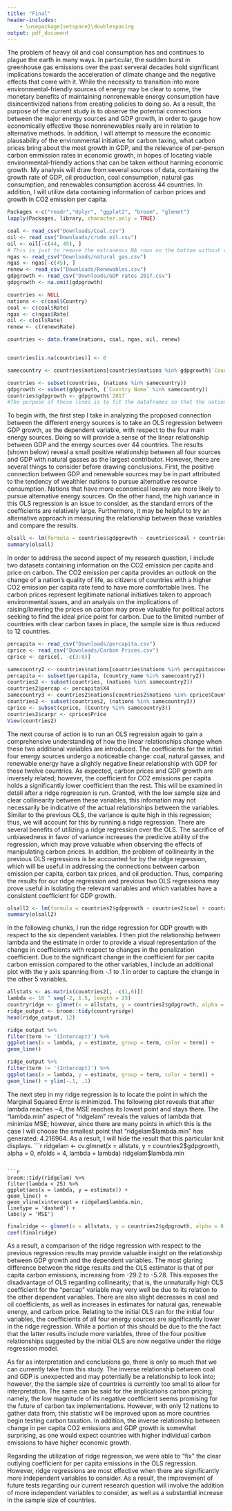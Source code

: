 ```yaml
---
title: "Final"
header-includes:
    - \usepackage{setspace}\doublespacing
output: pdf_document
---
```

  The problem of heavy oil and coal consumption has and continues to plague the earth in many ways. In particular, the sudden burst in greenhouse gas emissions over the past serveral decades hold significant implications towards the acceleration of climate change and the negative effects that come with it. While the necessity to transition into more environmental-friendly sources of energy may be clear to some, the monetary benefits of maintaining nonrenewable energy consumption have disincentivized nations from creating policies to doing so. As a result, the purpose of the current study is to observe the potential connections between the major energy sources and GDP growth, in order to gauge how economically effective these nonrenewables really are in relation to alternative methods. In addition, I will attempt to measure the economic plausability of the environmental initiative for carbon taxing, what carbon prices bring about the most growth in GDP, and the relevance of per-person carbon emmission rates in economic growth, in hopes of locating viable environmental-friendly actions that can be taken without harming economic growth.
  My analysis will draw from several sources of data, containing the growth rate of GDP, oil production, coal consumption, natural gas consumption, and renewables consumption accross 44 countries. In addition, I will utilize data containing information of carbon prices and growth in CO2 emission per capita.
```r
Packages <-c("readr","dplyr", "ggplot2", "broom", "glmnet")
lapply(Packages, library, character.only = TRUE)

coal <- read_csv("Downloads/Coal.csv")
oil <- read_csv("Downloads/crude oil.csv")
oil <- oil[-c(44, 45), ]
# This is just to remove the extraneous NA rows on the bottom without removing the NA in the dataset
ngas <- read_csv("Downloads/natural gas.csv")
ngas <- ngas[-c(45), ]
renew <- read_csv("Downloads/Renewables.csv")
gdpgrowth <- read_csv("Downloads/GDP rates 2017.csv")
gdpgrowth <- na.omit(gdpgrowth)

countries <- NULL
nations <- c(coal$Country)
coal <- c(coal$Rate)
ngas <- c(ngas$Rate)
oil <- c(oil$Rate)
renew <- c(renew$Rate)

countries <- data.frame(nations, coal, ngas, oil, renew)


countries[is.na(countries)] <- 0
```


```r
samecountry <- countries$nations[countries$nations %in% gdpgrowth$`Country Name`]

countries <- subset(countries, (nations %in% samecountry))
gdpgrowth <- subset(gdpgrowth, (`Country Name` %in% samecountry))
countries$gdpgrowth <- gdpgrowth$`2017`
#The purpose of these lines is to fit the dataframes so that the nations that both sets have are isolated and combined
```

  To begin with, the first step I take in analyzing the proposed connection between the different energy sources is to take an OLS regression between GDP growth, as the dependent variable, with respect to the four main energy sources. Doing so will provide a sense of the linear relationship between GDP and the energy sources over 44 countries. The results (shown below) reveal a small positive relationship between all four sources and GDP with natural gasses as the largest contributor. However, there are several things to consider before drawing conclusions. First, the positive connection between GDP and renewable sources may be in part attributed to the tendency of wealthier nations to pursue alternative resource consumption. Nations that have more economical leeway are more likely to pursue alternative energy sources. On the other hand, the high variance in this OLS regression is an issue to consider, as the standard errors of the coefficients are relatively large. Furthermore, it may be helpful to try an alternative approach in measuring the relationship between these variables and compare the results.
```r
olsall <- lm(formula = countries$gdpgrowth ~ countries$coal + countries$ngas + countries$oil + countries$renew)
summary(olsall)
```
  In order to address the second aspect of my research question, I include two datasets containing information on the CO2 emission per capita and price on carbon. The CO2 emission per capita provides an outlook on the change of a nation's quality of life, as citizens of countries with a higher CO2 emission per capita rate tend to have more comfortable lives. The carbon prices represent legitimate national initiatives taken to approach environmental issues, and an analysis on the implications of raising/lowering the prices on carbon may prove valuable for political actors seeking to find the ideal price point for carbon. Due to the limited number of countries with clear carbon taxes in place, the sample size is thus reduced to 12 countries.
```r
percapita <- read_csv("Downloads/percapita.csv")
cprice <- read_csv("Downloads/Carbon Prices.csv")
cprice <- cprice[, -c(3:8)]

samecountry2 <- countries$nations[countries$nations %in% percapita$country_name]
percapita <- subset(percapita, (country_name %in% samecountry2))
countries2 <- subset(countries, (nations %in% samecountry2))
countries2$percap <- percapita$X4
samecountry3 <- countries2$nations[countries2$nations %in% cprice$Country]
countries2 <- subset(countries2, (nations %in% samecountry3))
cprice <- subset(cprice, (Country %in% samecountry3))
countries2$carpr <- cprice$Price
View(countries2)
```
  The next course of action is to run an OLS regression again to gain a comprehensive understanding of how the linear relationships change when these two additional variables are introduced. The coefficients for the initial four energy sources undergo a noticeable change: coal, natural gasses, and renewable energy have a slightly negative linear relationship with GDP for these twelve countries. As expected, carbon prices and GDP growth are inversely related; however, the coefficient for CO2 emissions per capita holds a significantly lower coefficient than the rest. This will be examined in detail after a ridge regression is run. Granted, with the low sample size and clear collinearity between these variables, this infomation may not necessarily be indicative of the actual relationships between the variables. Similar to the previous OLS, the variance is quite high in this regression; thus, we will account for this by running a ridge regression. There are several benefits of utilizing a ridge regression over the OLS. The sacrifice of unbiasedness in favor of variance increases the predicive ability of the regression, which may prove valuable when observing the effects of manipulating carbon prices. In addition, the problem of collinearity in the previous OLS regressions is be accounted for by the ridge regression, which will be useful in addressing the connections between carbon emission per capita, carbon tax prices, and oil production. Thus, comparing the results for our ridge regression and previous two OLS regressions may prove useful in isolating the relevant variables and which variables have a consistent coefficient for GDP growth.
```r
olsall2 <- lm(formula = countries2$gdpgrowth ~ countries2$coal + countries2$ngas + countries2$oil + countries2$renew + countries2$percap + countries2$carpr)
summary(olsall2)
```
In the following chunks, I run the ridge regression for GDP growth with respect to the six dependent variables. I then plot the relationship between lambda and the estimate in order to provide a visual representation of the change in coefficients with respect to changes in the penalization coefficient. Due to the significant change in the coefficient for per capita carbon emission compared to the other variables, I include an additional plot with the y axis spanning from -.1 to .1 in order to capture the change in the other 5 variables.
```r
allstats <- as.matrix(countries2[, -c(1,6)])
lambda <- 10 ^ seq(-2, 1.5, length = 25)
countryridge <- glmnet(x = allstats, y = countries2$gdpgrowth, alpha = 0, lambda = lambda)
ridge_output <- broom::tidy(countryridge)
head(ridge_output, 12)
```

```r
ridge_output %>%
filter(term != '(Intercept)') %>%
ggplot(aes(x = lambda, y = estimate, group = term, color = term)) +
geom_line()
```

```r
ridge_output %>%
filter(term != '(Intercept)') %>%
ggplot(aes(x = lambda, y = estimate, group = term, color = term)) +
geom_line() + ylim(-.1, .1)
```
The next step in my ridge regression is to locate the point in which the Marginal Squared Error is minimized. The following plot reveals that after lambda reaches ~4, the MSE reaches its lowest point and stays there. The "lambda.min" aspect of "ridgelam" reveals the values of lambda that minimize MSE; however, since there are many points in which this is the case I will choose the smallest point that "ridgelam$lambda.min" has generated: 4.216964. As a result, I will hide the result that this particular knit displays.
```r
ridgelam <- cv.glmnet(x = allstats, y = countries2$gdpgrowth, alpha = 0, nfolds = 4, lambda = lambda)
ridgelam$lambda.min
```

```r
broom::tidy(ridgelam) %>%
filter(lambda < 25) %>%
ggplot(aes(x = lambda, y = estimate)) +
geom_line() +
geom_vline(xintercept = ridgelam$lambda.min,
linetype = 'dashed') +
labs(y = 'MSE')
```
 
```r
finalridge <- glmnet(x = allstats, y = countries2$gdpgrowth, alpha = 0, lambda = 4.216965)
coef(finalridge)
```
 As a result, a comparison of the ridge regression with respect to the previous regression results may provide valuable insight on the relationship between GDP growth and the dependent variables. The most glaring difference between the ridge results and the OLS estimator is that of per capita carbon emissions, increasing from -29.2 to -5.28. This exposes the disadvantage of OLS regarding collinearity; that is, the unnaturally high OLS coefficient for the "percap" variable may very well be due to its relation to the other dependent variables. There are also slight decreases in coal and oil coefficients, as well as increases in estimates for natural gas, renewable energy, and carbon price. Relating to the initial OLS ran for the initial four variables, the coefficients of all four energy sources are significantly lower in the ridge regression. While a portion of this should be due to the the fact that the latter results include more variables, three of the four positive relationships suggested by the initial OLS are now negative under the ridge regression model. 
 
 As far as interpretation and conclusions go, there is only so much that we can currently take from this study. The inverse relationship between coal and GDP is unexpected and may potentially be a relationship to look into; however, the the sample size of countries is currently too small to allow for interpretation. The same can be said for the implications carbon pricing; namely, the low magnitude of its negative coefficient seems promising for the future of carbon tax implementations. However, with only 12 nations to gather data from, this statistic will be improved upon as more countries begin testing carbon taxation. In addition, the inverse relationship between change in per capita CO2 emissions and GDP growth is somewhat surprising, as one would expect countries with higher individual carbon emissions to have higher economic growth. 
 
 Regarding the utilization of ridge regression, we were able to "fix" the clear outlying coefficient for per capita emissions in the OLS regression. However, ridge regressions are most effective when there are significantly more independent variables to consider. As a result, the improvement of future tests regarding our current research question will involve the addition of more independent variables to consider, as well as a substantial increase in the sample size of countries.
